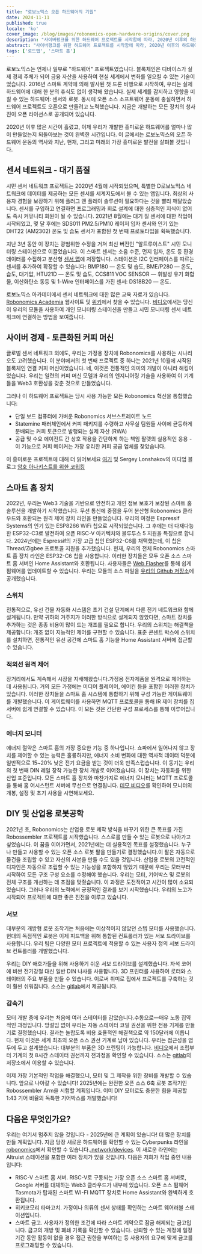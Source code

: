```yaml
---
title: "로보노믹스 오픈 하드웨어의 기원"
date: 2024-11-11
published: true
locale: 'ko'
cover_image: /blog/images/robonomics-open-hardware-origins/cover.png
description: "사이버펑크를 위한 하드웨어 프로젝트를 시작함에 따라, 2020년 이후의 하드웨어 여정을 되돌아보는 시간입니다. 이 글은 로보노믹스의 오픈 하드웨어 운동을 탐구할 것입니다."
abstract: "사이버펑크를 위한 하드웨어 프로젝트를 시작함에 따라, 2020년 이후의 하드웨어 여정을 되돌아보는 시간입니다. 이 글은 로보노믹스의 오픈 하드웨어 운동을 탐구할 것입니다."
tags: ['로드맵', '스마트 홈']
---
```


로보노믹스는 언제나 일부로 "하드웨어" 프로젝트였습니다. 블록체인은 디바이스가 실제 경제 주체가 되어 금융 자산을 사용하여 현실 세계에서 변화를 일으킬 수 있는 기술이었습니다. 2016년 스마트 계약에 의해 발사된 첫 드론 비행으로 시작하여, 우리는 실제 하드웨어에 대해 한 분의 휴식도 없이 생각해 왔습니다. 실제 세계를 감지하고 영향을 미칠 수 있는 하드웨어: 센서와 로봇. 동시에 오픈 소스 소프트웨어 운동에 충실하면서 하드웨어 프로젝트도 오픈으로 만들려고 노력했습니다. 지금은 개발하는 모든 장치의 청사진이 오픈 라이선스로 공개되어 있습니다.

2020년 이후 많은 시간이 흘렀고, 이제 우리가 개발한 흥미로운 하드웨어를 얼마나 많이 만들었는지 되돌아보는 것이 완벽한 시간입니다. 이 글에서는 로보노믹스의 오픈 하드웨어 운동의 역사와 지난, 현재, 그리고 미래의 가장 흥미로운 발전을 살펴볼 것입니다.

## 센서 네트워크 - 대기 품질

시민 센서 네트워크 프로젝트는 2020년 4월에 시작되었으며, 특별한 D로보노믹스 네트워크에 데이터를 제공하는 모든 센서를 세계지도에서 볼 수 있는 앱입니다. 최상의 사용자 경험을 보장하기 위해 플러그 앤 플레이 솔루션이 필요하다는 것을 빨리 깨달았습니다. 센서를 구입하고 연결하면 프로그래밍과 회로 설계에 대한 심층적인 지식이 없어도 즉시 커뮤니티 회원이 될 수 있습니다. 2021년 8월에는 대기 질 센서에 대한 작업이 시작되었고, 몇 달 후에는 SDS011 PM2.5/PM10 레이저 입자 센서와 인기 있는 DHT22 (AM2302) 온도 및 습도 센서가 포함된 첫 번째 프로토타입을 획득했습니다.

<RbImage zoom src="/blog/images/robonomics-open-hardware-origins/air-quality-station.jpg" alt="센서 네트워크 대기 질 하드웨어" />

지난 3년 동안 이 장치는 광범위한 수정을 거쳐 최신 버전인 "알트루이스트" 시민 모니터링 스테이션으로 이끌었습니다. 이 스마트 센서는 소음 수준, 먼지 입자, 온도 등 환경 데이터를 수집하고 분산형 [센서 맵](https://sensors.social/)에 저장합니다. 스테이션은 I2C 인터페이스를 따르는 센서를 추가하여 확장할 수 있습니다: BMP180 — 온도 및 습도, BME/P280 — 온도, 습도, 대기압, HTU21D — 온도 및 습도, CCS811 VOC SENSOR — 휘발성 유기 화합물, 이산화탄소 동등 및 1-Wire 인터페이스를 가진 센서: DS18B20 — 온도.

<RbImage zoom src="/blog/images/robonomics-open-hardware-origins/altruist-hq.jpg" alt="알트루이스트 대기 스테이션" />

로보노믹스 아카데미에서 센서 네트워크에 대한 많은 교육 자료가 있습니다. [Robonomics Academia](https://robonomics.academy/en/learn/sensors-connectivity-course/overview/) 웹사이트 및 [위키](https://wiki.robonomics.network/docs/sds-sensor-connect/)에서 찾을 수 있습니다. [비디오](https://www.youtube.com/watch?v=OdTd1sacCso)에서는 당신이 우리의 모듈을 사용하여 개인 모니터링 스테이션을 만들고 시민 모니터링 센서 네트워크에 연결하는 방법을 보여줍니다.

## 사이버 경제 - 토큰화된 커피 머신

글로벌 센서 네트워크 외에도, 우리는 가정용 장치에 Robonomics를 사용하는 시나리오도 고려했습니다. 이 분야에서의 첫 번째 프로젝트 중 하나는 2021년 10월에 시작된 블록체인 연결 커피 머신이었습니다. 네, 이것은 전통적인 의미의 개발이 아니라 해킹이었습니다. 우리는 일련의 커피 머신 모델과 우리의 엔지니어링 기술을 사용하여 이 기계들을 Web3 호환성을 갖춘 것으로 만들었습니다.

<RbImage zoom src="/blog/images/robonomics-open-hardware-origins/robonomics-coffee-maker.jpg" alt="robonomics-coffee-maker" />

그러나 이 하드웨어 프로젝트는 당시 사용 가능한 모든 Robonomics 혁신을 통합했습니다:

- 단일 보드 컴퓨터에 가벼운 Robonomics 서브스트레이트 노드
- Statemine 패러체인에서 커피 패키지를 수령하고 사무실 팀원들 사이에 균등하게 분배되는 커피 토큰으로 발행되는 실제 자산 (RWA)
- 공급 및 수요 에이전트 간 상호 작용을 간단하게 하는 책임 팔렛의 실용적인 응용 - 이 기능으로 커피 메이커는 가장 유리한 커피 공급 업체를 찾았습니다.

이 흥미로운 프로젝트에 대해 더 읽어보세요 [여기](https://robonomics.network/cases/blockchain-coffee-machine/) 및 Sergey Lonshakov의 미디엄 블로그 [암호 아나키스트를 위한 코워킹](https://blog.air[a.life/coworking-for-crypto-anarchists-p1-5ebecb252f2d)

## 스마트 홈 장치

2022년, 우리는 Web3 기술을 기반으로 안전하고 개인 정보 보호가 보장된 스마트 홈 솔루션을 개발하기 시작했습니다. 무선 통신에 중점을 두어 분산형 Robonomics 클라우드와 호환되는 원격 제어 장치 라인을 만들었습니다. 우리의 여정은 Espressif Systems의 인기 있는 ESP8266 WiFi 칩으로 시작되었습니다. 그 후에는 더 다재다능한 ESP32-C3로 발전하여 오픈 RISC-V 아키텍처와 블루투스 5 지원을 특징으로 합니다. 2024년에는 Espressif의 가장 고급 칩인 ESP32-C6를 채택했는데, 이 칩은 Thread/Zigbee 프로토콜 지원을 추가했습니다. 현재, 우리의 전체 Robonomics 스마트 홈 장치 라인은 ESP32-C6 칩을 사용합니다. 이러한 장치들은 모두 오픈 소스 스마트 홈 서버인 Home Assistant와 호환됩니다. 사용자들은 [Web Flasher](https://webflasher.robonomics.network/)를 통해 쉽게 펌웨어를 업데이트할 수 있습니다. 우리는 모듈의 소스 파일을 [우리의 Github 저장소](https://github.com/airalab/hardware)에 공개했습니다.

### 스위치

전통적으로, 유선 건물 자동화 시스템은 초기 건설 단계에서 다른 전기 네트워크와 함께 설계됩니다. 만약 귀하의 거주지가 이러한 방식으로 설계되지 않았다면, 스마트 장치를 추가하는 것은 종종 비용이 많이 드는 개조를 필요로 합니다. 우리의 스위치는 해결책을 제공합니다: 개조 없이 지능적인 제어를 구현할 수 있습니다. 표준 콘센트 박스에 스위치를 설치하면, 전통적인 유선 공간에 스마트 홈 기능을 Home Assistant 서버에 접근할 수 있습니다.

<RbImage zoom src="/blog/images/robonomics-open-hardware-origins/2-gang-switch.jpg" alt="" />

### 적외선 원격 제어

장거리에서도 계속해서 시장을 지배해왔습니다.가정용 전자제품을 원격으로 제어하는 데 사용됩니다. 거의 모든 가정에는 미디어 플레이어, 에어컨 등을 포함한 이러한 장치가 있습니다. 이러한 장치들을 스마트 홈 시스템에 통합하기 위해 구성 가능한 게이트웨이를 개발했습니다. 이 게이트웨이를 사용하면 MQTT 프로토콜을 통해 IR 제어 장치를 집 서버에 쉽게 연결할 수 있습니다. 이 모든 것은 간단한 구성 프로세스를 통해 이루어집니다.

<RbImage zoom src="/blog/images/robonomics-open-hardware-origins/ir-remote-control.jpg" alt="IR 원격 제어" />

### 에너지 모니터

에너지 절약은 스마트 홈의 가장 중요한 기능 중 하나입니다. 쇼파에서 일어나지 않고 장치를 제어할 수 있는 능력은 훌륭하지만, 에너지 소비 변화에 대한 역사적 데이터 덕분에 일반적으로 15~20% 낮은 전기 요금을 받는 것이 더욱 만족스럽습니다. 이 동기는 우리의 첫 번째 DIN 레일 장착 가능한 장치 개발로 이어졌습니다. 이 장치는 자동화를 위한 산업 표준입니다. 모든 스마트 홈 장치와 마찬가지로 에너지 모니터는 MQTT 프로토콜을 통해 홈 어시스턴트 서버에 무선으로 연결됩니다. [데모 비디오](https://www.youtube.com/watch?v=xtXIsORJGP0)를 확인하여 모니터의 개봉, 설정 및 초기 사용을 시연해보세요.

<RbImage zoom src="/blog/images/robonomics-open-hardware-origins/energy-monitor.jpg" alt="에너지 모니터" />


## DIY 및 산업용 로봇공학

2021년 초, Robonomics는 산업용 로봇 제작 방식을 바꾸기 위한 큰 목표를 가진 Robossembler 프로젝트를 시작했습니다. 스스로를 만들 수 있는 로봇으로 나아가고 싶었습니다. 이 꿈을 이어가면서, 2021년에는 더 실용적인 목표를 설정했습니다. 누구나 만들고 사용할 수 있는 오픈 소스 로봇 팔을 만들기로 결정했습니다.이 팔은 자동으로 물건을 조립할 수 있고 자신의 사본을 만들 수도 있을 것입니다. 산업용 로봇의 고전적인 디자인은 자동으로 조립할 수 있는 가능성을 포함하지 않았기 때문에 우리는 모터부터 시작하여 모든 구조 구성 요소를 수정해야 했습니다. 우리는 모터, 기어박스 및 로봇의 전체 구조를 개선하는 데 초점을 맞췄습니다. 이 과정은 도전적이고 시간이 많이 소요되었습니다. 그러나 우리의 노력에서 긍정적인 결과를 보기 시작했습니다. 우리의 노고가 시작되어 프로젝트에 대한 좋은 진전을 이루고 있습니다.

### 서보

대부분의 개방형 로봇 조작기는 처음에는 이상적이지 않았던 스텝 모터를 사용했습니다. 현대의 독점적인 로봇은 이제 피드백을 위해 통합된 컨트롤러가 있는 서보 드라이브를 사용합니다. 우리 팀은 다양한 모터 프로젝트에 적용할 수 있는 사용자 정의 서보 드라이브 컨트롤러를 개발했습니다.

<RbImage zoom src="/blog/images/robonomics-open-hardware-origins/robossembler-servo-reducer-exploding-view-01.jpg" alt="로보셈블러 서보 폭발 뷰" />

<RbImage zoom src="/blog/images/robonomics-open-hardware-origins/servo.jpg" alt="로보셈블러 서보" />

우리는 DIY 애호가들을 위해 사용하기 쉬운 서보 드라이브를 설계했습니다. 자석 코어에 비싼 전기강철 대신 일반 DIN 나사를 사용합니다. 3D 프린터를 사용하여 로터와 스테이터의 주요 부품을 만들 수 있습니다. 이로써 취미로 집에서 프로젝트를 구축하는 것이 훨씬 쉬워집니다. 소스는 [gitlab](https://gitlab.com/robossembler/servo)에서 제공됩니다.

### 감속기

모터 개발 중에 우리는 처음에 여러 스테이터를 감았습니다.수동으로—매우 노동 집약적인 과정입니다. 망설임 없이 우리는 자동 스테이터 코일 권선을 위한 전용 기계를 만들기로 결정했습니다. 결과는 놀랍도록 비용 효율적인 해결책으로 약 150달러에 이릅니다. 현재 이것은 세계 최초의 오픈 소스 권선 기계로 남아 있습니다. 우리는 접근성을 염두에 두고 설계했습니다: 대부분의 부품은 3D 프린팅이 가능합니다. [비디오](https://youtu.be/5glGYkbpT6w?si=H6iFg7i56K8elXjw)에서 조립부터 기계의 첫 8시간 스테이터 권선까지 전과정을 확인할 수 있습니다. 소스는 [gitlab](https://gitlab.com/robossembler/cnc/motor-wire-winder)의 저장소에서 이용할 수 있습니다.

<RbImage zoom src="/blog/images/robonomics-open-hardware-origins/winder.jpg" alt="모터 와이어 권선기" />

이제 가장 기본적인 작업을 해결했으니, 모터 및 그 제작을 위한 장비를 개발할 수 있습니다. 앞으로 나아갈 수 있습니다! 2025년에는 완전한 오픈 소스 6축 로봇 조작기인 Robossembler Arm을 시험할 계획입니다. 이미 DIY 모터로도 충분한 힘을 제공할 1:43 기어 비율의 독특한 기어박스를 개발했습니다!

<RbImage zoom src="/blog/images/robonomics-open-hardware-origins/robossembler-arm.jpg" alt="Robossembler Arm" />

## 다음은 무엇인가요?

우리는 여기서 멈추지 않을 것입니다 - 2025년에 큰 계획이 있습니다! 더 많은 장치를 만들 계획입니다. 지금 당장 새로운 하드웨어를 확인할 수 있는 Cyberpunks 라인을 [robonomics](%s)에서 확인할 수 있습니다.[.network/devices](https://robonomics.network/devices/). 이 새로운 라인에는 Altruist 스테이션을 포함한 여러 장치가 있을 것입니다. 다음은 저희가 작업 중인 내용입니다:

- RISC-V 스마트 홈 서버. RISC-V로 구동되는 가장 오픈 소스 스마트 홈 서버로, Google 서버를 대체하는 Web3 클라우드가 내부에 있습니다. 오픈 소스 펌웨어 Tasmota가 탑재된 스마트 WI-FI MQTT 장치로 Home Assistant와 완벽하게 호환됩니다.
- 히키코모리 타마고치. 가정이나 의류의 센서 상태를 확인하는 스마트 웨어러블 스테이션입니다.
- 스마트 금고. 사용자가 정의한 조건에 따라 스마트 계약으로 잠금 해제되는 금고입니다. 금고의 개방 및 폐쇄 기록을 확인할 수 있습니다. 신뢰할 수 있는 계정에 일정 기간 동안 활동이 없을 경우 접근 권한을 부여하는 등 사용자의 요구에 맞게 금고를 프로그래밍할 수 있습니다.
